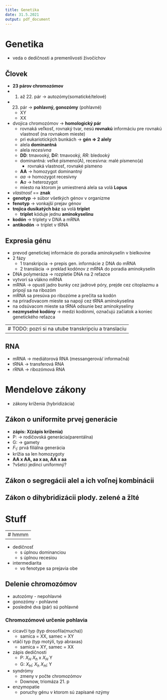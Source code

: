 ```yaml
---
title: Genetika
date: 31.5.2021
output: pdf_document
---
```


# Genetika
- veda o dedičnosti a premenlivosti živočíchov

## Človek
- **23 párov chromozómov**
- 1. až 22. pár -> autozómy(somatické/telové)
- 23. pár -> **pohlavný, gonozómy** (pohlavné)
    - XY
    - XX
- dvojica chromozómov -> **homologický pár**
    - rovnaká veľkosť, rovnaký tvar, nesú **rovnakú** informáciu pre rovnakú vlastnosť (na rovnakom mieste)
    - pri eukariotických bunkách -> **gén => 2 alely**
	- alela **dominantná**
	- alela *recesívna*
	- **DD**: tmavooký, **D***R*: tmavooký, *RR*: bledooký
	- dominantná: veľké písmeno(A), recesívna: malé písmeno(a)
	    - rovnaká vlastnosť, rovnaké písmeno
	- **AA** -> homozygot dominantný
	- *aa* -> homozygot recesívny
	- **A***a* -> heterozygot
	- miesto na ktorom je umiestnená alela sa volá **Lopus**
- *vlastnosť* == **znak**
- **genotyp** -> súbor všetkých génov v organizme
- **fenotyp** -> vonkajší prejav génov 
- **trojica dusíkatých báz** sa volá **triplet** 
    - **triplet** kóduje jednu **aminokyselinu**
- **kodón** -> triplety v DNA a mRNA 
- **antikodón** -> triplet v tRNA

## Expresia génu
- prevod genetickej informácie do poradia aminokyselín v bielkovine
- 2 fázy
    - 1 transkripcia -> prepis gen. informácie z DNA do mRNA
    - 2 translácia -> preklad kodónov z mRNA do poradia aminokyselín
- DNA polymeráza -> rozpletie DNA na 2 reťazce
- vytvorí sa vlákno mRNA
- mRNA -> opustí jadro bunky cez jadrové póry, prejde cez citoplazmu a pripojí sa na ribozóm
- mRNA sa presúva po ribozóme a prečíta sa kodón 
- na priraďovacom mieste sa napojí cez tRNA aminokyselina 
- na odsúvacom mieste sa tRNA odsunie bez aminokyseliny
- **nezmyselné kodóny** -> medzi kodónmi, označujú začiatok a koniec genetického reťazca

---
# TODO: pozri si na utube transkripciu a translaciu
---

## RNA
- mRNA -> mediátorová RNA (messangerová/ informačná)
- tRNA -> transferová RNA
- rRNA -> ribozómová RNA


# Mendelove zákony
- zákony kríženia (hybridizácia)

## Zákon o uniformite prvej generácie
- **zápis: X(zápis kríženia)**
- P: -> rodičovská generácia(parentálna)
- G: -> gamety 
- $F_1$: prvá filiálna generácia
- krížia sa len homozygoty
- **AA x AA, aa x aa, AA x aa**
- ?všetci jedinci uniformný?

## Zákon o segregácii alel a ich voľnej kombinácii

## Zákon o dihybridizácii plody. zelené a žlté

# Stuff

---
# hmmm
---

- dedičnosť
    - s úplnou dominanciou
    - s úplnou recesiou
- intermediarita
    - vo fenotype sa prejavia obe

## Delenie chromozómov
- autozómy - nepohlavné
- gonozómy - pohlavné 
- posledné dva (pár) sú pohlavné

### Chromozómové určenie pohlavia
- cicavčí typ (typ drosofila(mucha))
    - samica = XX, samec = XY 
- vtáčí typ (typ motýlí, typ abraxas)
    - samica = XY, samec = XX
- zápis dedičnosti
    - P: $X_H$ $X_h$ x $X_H$ Y
    - G: $X_H$; $X_h$ $X_H$; Y
- syndrómy 
    - zmeny v počte chromozómov
    - Downow, triomáza 21. p
- enzymopatie
    - poruchy génu v ktorom sú zapísané nzýmy
